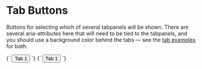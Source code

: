 
<Meta title="Atoms/Button/Tab" />

# Tab Buttons

Buttons for selecting which of several tabpanels will be shown. There are several aria-attributes here that will need to be tied to the tabpanels, and you should use a background color behind the tabs — see the [tab examples](/?path=/story/components-tabs--tabs) for both.

<Canvas>
  <Story name="Tab">
    {`
      <button class="a-button a-button--tab u-h6" type="button" role="tab" aria-selected="false" aria-controls="tab-panel-1" id="tab-1" tabindex="-1">
        Tab 1
      </button>
    `}
  </Story>
   <Story name="Tab [selected]">
    {`
      <button class="a-button a-button--tab u-h6" type="button" role="tab" aria-selected="true" aria-controls="tab-panel-1" id="tab-1" tabindex="-1">
        Tab 1
      </button>
    `}
  </Story>
</Canvas>
